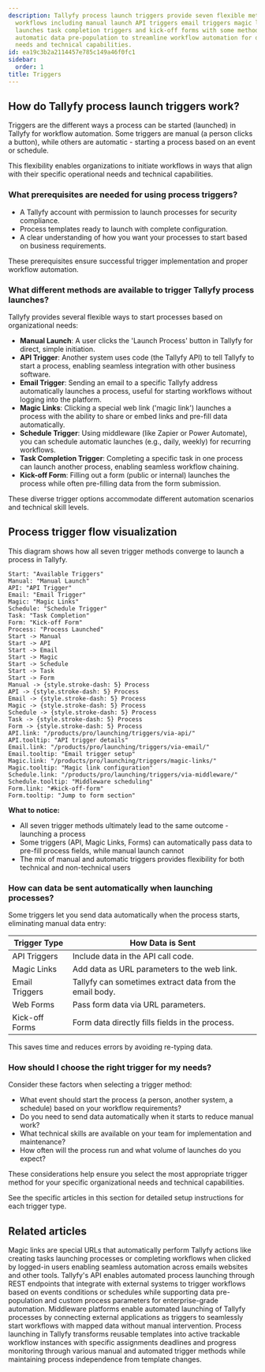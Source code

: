 ```yaml
---
description: Tallyfy process launch triggers provide seven flexible methods to start
  workflows including manual launch API triggers email triggers magic links scheduled
  launches task completion triggers and kick-off forms with some methods supporting
  automatic data pre-population to streamline workflow automation for different organizational
  needs and technical capabilities.
id: ea19c3b2a2114457e785c149a46f0fc1
sidebar:
  order: 1
title: Triggers
---
```


## How do Tallyfy process launch triggers work?

Triggers are the different ways a process can be started (launched) in Tallyfy for workflow automation. Some triggers are manual (a person clicks a button), while others are automatic - starting a process based on an event or schedule.

This flexibility enables organizations to initiate workflows in ways that align with their specific operational needs and technical capabilities.

### What prerequisites are needed for using process triggers?

*   A Tallyfy account with permission to launch processes for security compliance.
*   Process templates ready to launch with complete configuration.
*   A clear understanding of how you want your processes to start based on business requirements.

These prerequisites ensure successful trigger implementation and proper workflow automation.

### What different methods are available to trigger Tallyfy process launches?

Tallyfy provides several flexible ways to start processes based on organizational needs:

*   **Manual Launch**: A user clicks the 'Launch Process' button in Tallyfy for direct, simple initiation.
*   **API Trigger**: Another system uses code (the Tallyfy API) to tell Tallyfy to start a process, enabling seamless integration with other business software.
*   **Email Trigger**: Sending an email to a specific Tallyfy address automatically launches a process, useful for starting workflows without logging into the platform.
*   **Magic Links**: Clicking a special web link ('magic link') launches a process with the ability to share or embed links and pre-fill data automatically.
*   **Schedule Trigger**: Using middleware (like Zapier or Power Automate), you can schedule automatic launches (e.g., daily, weekly) for recurring workflows.
*   **Task Completion Trigger**: Completing a specific task in one process can launch another process, enabling seamless workflow chaining.
*   **Kick-off Form**: Filling out a form (public or internal) launches the process while often pre-filling data from the form submission.

These diverse trigger options accommodate different automation scenarios and technical skill levels.

## Process trigger flow visualization

This diagram shows how all seven trigger methods converge to launch a process in Tallyfy.

```d2
Start: "Available Triggers"
Manual: "Manual Launch"
API: "API Trigger"
Email: "Email Trigger"
Magic: "Magic Links"
Schedule: "Schedule Trigger"
Task: "Task Completion"
Form: "Kick-off Form"
Process: "Process Launched"
Start -> Manual
Start -> API
Start -> Email
Start -> Magic
Start -> Schedule
Start -> Task
Start -> Form
Manual -> {style.stroke-dash: 5} Process
API -> {style.stroke-dash: 5} Process
Email -> {style.stroke-dash: 5} Process
Magic -> {style.stroke-dash: 5} Process
Schedule -> {style.stroke-dash: 5} Process
Task -> {style.stroke-dash: 5} Process
Form -> {style.stroke-dash: 5} Process
API.link: "/products/pro/launching/triggers/via-api/"
API.tooltip: "API trigger details"
Email.link: "/products/pro/launching/triggers/via-email/"
Email.tooltip: "Email trigger setup"
Magic.link: "/products/pro/launching/triggers/magic-links/"
Magic.tooltip: "Magic link configuration"
Schedule.link: "/products/pro/launching/triggers/via-middleware/"
Schedule.tooltip: "Middleware scheduling"
Form.link: "#kick-off-form"
Form.tooltip: "Jump to form section"
```

**What to notice:**
- All seven trigger methods ultimately lead to the same outcome - launching a process
- Some triggers (API, Magic Links, Forms) can automatically pass data to pre-fill process fields, while manual launch cannot
- The mix of manual and automatic triggers provides flexibility for both technical and non-technical users

### How can data be sent automatically when launching processes?

Some triggers let you send data automatically when the process starts, eliminating manual data entry:

| Trigger Type      | How Data is Sent                                     |
|-------------------|------------------------------------------------------|
| API Triggers      | Include data in the API call code.                   |
| Magic Links       | Add data as URL parameters to the web link.          |
| Email Triggers    | Tallyfy can sometimes extract data from the email body.|
| Web Forms         | Pass form data via URL parameters.                   |
| Kick-off Forms    | Form data directly fills fields in the process.      |

This saves time and reduces errors by avoiding re-typing data.

### How should I choose the right trigger for my needs?

Consider these factors when selecting a trigger method:
- What event should start the process (a person, another system, a schedule) based on your workflow requirements?
- Do you need to send data automatically when it starts to reduce manual work?
- What technical skills are available on your team for implementation and maintenance?
- How often will the process run and what volume of launches do you expect?

These considerations help ensure you select the most appropriate trigger method for your specific organizational needs and technical capabilities.

See the specific articles in this section for detailed setup instructions for each trigger type.


<PageTree />


## Related articles
<CardGrid>
<LinkTitleCard header="<b>Triggers > Launch via a magic link</b>" href="/products/pro/launching/triggers/magic-links/" > Magic links are special URLs that automatically perform Tallyfy actions like creating tasks launching processes or completing workflows when clicked by logged-in users enabling seamless automation across emails websites and other tools. </LinkTitleCard>
<LinkTitleCard header="<b>Triggers > Launch via API</b>" href="/products/pro/launching/triggers/via-api/" > Tallyfy's API enables automated process launching through REST endpoints that integrate with external systems to trigger workflows based on events conditions or schedules while supporting data pre-population and custom process parameters for enterprise-grade automation. </LinkTitleCard>
<LinkTitleCard header="<b>Triggers > Launch via middleware</b>" href="/products/pro/launching/triggers/via-middleware/" > Middleware platforms enable automated launching of Tallyfy processes by connecting external applications as triggers to seamlessly start workflows with mapped data without manual intervention. </LinkTitleCard>
<LinkTitleCard header="<b>Pro > Launching</b>" href="/products/pro/launching/" > Process launching in Tallyfy transforms reusable templates into active trackable workflow instances with specific assignments deadlines and progress monitoring through various manual and automated trigger methods while maintaining process independence from template changes. </LinkTitleCard>
</CardGrid>